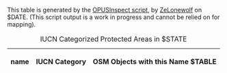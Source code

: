 This table is generated by the [https://github.com/ZeLonewolf/openstreetmap-pad-us-inspector OPUSInspect script], by [[User:ZeLonewolf|ZeLonewolf]] on $DATE.  (This script output is a work in progress and cannot be relied on for mapping).

{|class="wikitable"
|+ IUCN Categorized Protected Areas in $STATE
!name
!IUCN Category
!OSM Objects with this Name
$TABLE
|}
